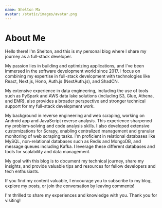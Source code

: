 ```yaml
---
name: Shelton Ma
avatar: /static/images/avatar.png
---
```


# About Me

Hello there! I'm Shelton, and this is my personal blog where I share my journey as a full-stack developer.

My passion lies in building and optimizing applications, and I've been immersed in the software development world since 2017. I focus on combining my expertise in full-stack development with technologies like React, Next.js, Hono, Auth.js (NextAuth.js), and ShadCN.

My extensive experience in data engineering, including the use of tools such as PySpark and AWS data lake solutions (including S3, Glue, Athena, and EMR), also provides a broader perspective and stronger technical support for my full-stack development work.

My background in reverse engineering and web scraping, working on Android app and JavaScript reverse analysis. This experience sharpened my problem-solving and code analysis skills. I also developed extensive customizations for Scrapy, enabling centralized management and granular monitoring of web scraping tasks. I'm proficient in relational databases like MySQL, non-relational databases such as Redis and MongoDB, and message queues including Kafka. I leverage these different databases and tools for scalability and data management.

My goal with this blog is to document my technical journey, share my insights, and provide valuable tips and resources for fellow developers and tech enthusiasts.

If you find my content valuable, I encourage you to subscribe to my blog, explore my posts, or join the conversation by leaving comments!

I'm thrilled to share my experiences and knowledge with you. Thank you for visiting!
